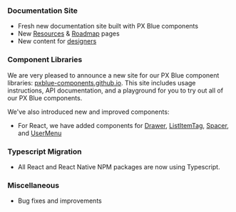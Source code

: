 ### Documentation Site

-   Fresh new documentation site built with PX Blue components
-   New [Resources](/resources) & [Roadmap](/roadmap) pages
-   New content for [designers](/design/intro)

### Component Libraries

We are very pleased to announce a new site for our PX Blue component libraries: [pxblue-components.github.io](https://pxblue-components.github.io). This site includes usage instructions, API documentation, and a playground for you to try out all of our PX Blue components.

We've also introduced new and improved components:

-   For React, we have added components for [Drawer](https://brightlayer-ui-components.github.io/react/components/drawer), [ListItemTag](https://brightlayer-ui-components.github.io/react/components/list-item-tag), [Spacer](https://brightlayer-ui-components.github.io/react/components/spacer), and
    [UserMenu](https://brightlayer-ui-components.github.io/react/components/user-menu)

### Typescript Migration

-   All React and React Native NPM packages are now using Typescript.

### Miscellaneous

-   Bug fixes and improvements
